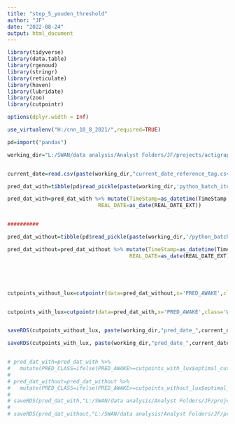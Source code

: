 ---
title: "step_5_youden_threshold"
author: "JF"
date: "2022-08-24"
output: html_document
---

```{r setup, include=FALSE}
library(tidyverse)
library(data.table)
library(rgenoud)
library(stringr)
library(reticulate)
library(haven)
library(lubridate)
library(zoo)
library(cutpointr)

options(dplyr.width = Inf)

use_virtualenv("H:/cnn_10_8_2021/",required=TRUE)

pd=import("pandas")

working_dir="L:/SWAN/data analysis/Analyst Folders/JF/projects/actigraphy/Colvin_5_21_2021/scripts/github/"


current_date=read.csv(paste(working_dir,"current_date_reference_tag.csv",sep=""))

```

```{r }


pred_dat_with=tibble(pd$read_pickle(paste(working_dir,'python_batch_iteration_data/set_assignment_', current_date,'/predictions_1D_CNN_WITH_LUX.pkl',sep="")))

pred_dat_with=pred_dat_with %>% mutate(TimeStamp=as_datetime(TimeStamp,tz="UTC"),
                             REAL_DATE=as_date(REAL_DATE_EXT))


##########

pred_dat_without=tibble(pd$read_pickle(paste(working_dir,'/python_batch_iteration_data/set_assignment_',current_date,'/predictions_1D_CNN_WITHOUT_LUX.pkl',sep="")))

pred_dat_without=pred_dat_without %>% mutate(TimeStamp=as_datetime(TimeStamp,tz="UTC"),
                                       REAL_DATE=as_date(REAL_DATE_EXT))





cutpoints_without_lux=cutpointr(data=pred_dat_without,x='PRED_AWAKE',class='WI',method=maximize_metric,metric=youden)


cutpoints_with_lux=cutpointr(data=pred_dat_with,x='PRED_AWAKE',class='WI',method=maximize_metric,metric=youden)


saveRDS(cutpoints_without_lux, paste(working_dir,"pred_date_",current_date,"/youden_without_lux.RDS",sep=""))

saveRDS(cutpoints_with_lux, paste(working_dir,"pred_date_",current_date,"/youden_with_lux.RDS",sep=""))


# pred_dat_with=pred_dat_with %>% 
#   mutate(PRED_CLASS=ifelse(PRED_AWAKE>=cutpoints_with_lux$optimal_cutpoint,1,0))
# 
# pred_dat_without=pred_dat_without %>% 
#   mutate(PRED_CLASS=ifelse(PRED_AWAKE>=cutpoints_without_lux$optimal_cutpoint,1,0))
# 
# saveRDS(pred_dat_with,"L:/SWAN/data analysis/Analyst Folders/JF/projects/actigraphy/Colvin_5_21_2021/data/data_for_prediction/pred_date_2022-08-09/TEST_predictions_with_lux.RDS")
# 
# saveRDS(pred_dat_without,"L:/SWAN/data analysis/Analyst Folders/JF/projects/actigraphy/Colvin_5_21_2021/data/data_for_prediction/pred_date_2022-08-09/TEST_predictions_without_lux.RDS")

```
